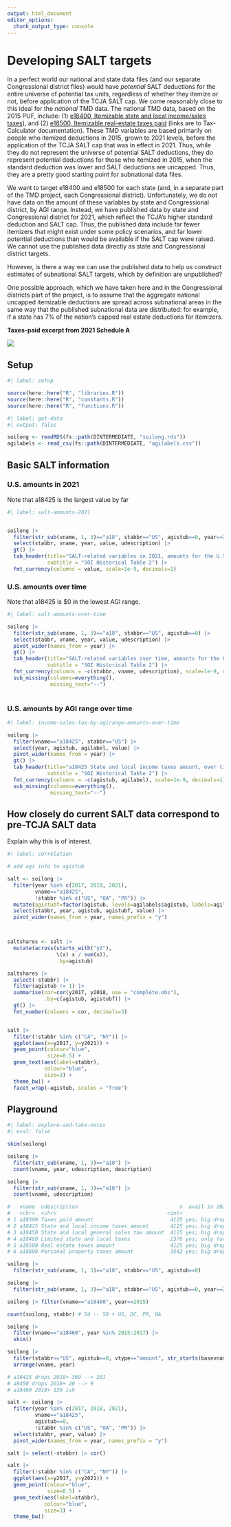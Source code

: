 ```yaml
---
output: html_document
editor_options: 
  chunk_output_type: console
---
```


# Developing SALT targets

In a perfect world our national and state data files (and our separate Congressional district files) would have *potential* SALT deductions for the entire universe of potential tax units, regardless of whether they itemize or not, before application of the TCJA SALT cap. We come reasonably close to this ideal for the *national* TMD data. The national TMD data, based on the 2015 PUF, include: (1) [e18400, Itemizable state and local income/sales taxes](https://taxcalc.pslmodels.org/guide/input_vars.html#e18400)), and (2) [e18500, Itemizable real-estate taxes paid](https://taxcalc.pslmodels.org/guide/input_vars.html#e18500) (links are to Tax-Calculator documentation). These TMD variables are based primarily on people who itemized deductions in 2015, grown to 2021 levels, before the application of the TCJA SALT cap that was in effect in 2021. Thus, while they do not represent the universe of potential SALT deductions, they do represent potential deductions for those who itemized in 2015, when the standard deduction was lower and SALT deductions are uncapped. Thus, they are a pretty good starting point for subnational data files.

We want to target e18400 and e18500 for each state (and, in a separate part of the TMD project, each Congressional district). Unfortunately, we do not have data on the amount of these variables by state and Congressional district, by AGI range. Instead, we have published data by state and Congressional district for 2021, which reflect the TCJA's higher standard deduction and SALT cap. Thus, the published data include far fewer itemizers that might exist under some policy scenarios, and far lower potential deductions than would be available if the SALT cap were raised. We cannot use the published data directly as state and Congressional district targets.

However, is there a way we can use the published data to help us construct estimates of subnational SALT targets, which by definition are unpublished?

One possible approach, which we have taken here and in the Congressional districts part of the project, is to assume that the aggregate national uncapped itemizable deductions are spread across subnational areas in the same way that the published subnational data are distributed: for example, if a state has 7% of the nation's capped real estate deductions for itemizers.

**Taxes-paid excerpt from 2021 Schedule A**

![](images/clipboard-565930362.png)

## Setup

```r
#| label: setup

source(here::here("R", "libraries.R"))
source(here::here("R", "constants.R"))
source(here::here("R", "functions.R"))

```

```r
#| label: get-data
#| output: false

soilong <- readRDS(fs::path(DINTERMEDIATE, "soilong.rds"))
agilabels <- read_csv(fs::path(DINTERMEDIATE, "agilabels.csv"))


```

## Basic SALT information

### U.S. amounts in 2021

Note that a18425 is the largest value by far

```r
#| label: salt-amounts-2021


soilong |> 
  filter(str_sub(vname, 1, 3)=="a18", stabbr=="US", agistub==0, year==2021) |> 
  select(stabbr, vname, year, value, udescription) |> 
  gt() |> 
  tab_header(title="SALT-related variables in 2021, amounts for the U.S. in $ billions",
             subtitle = "SOI Historical Table 2") |> 
  fmt_currency(columns = value, scale=1e-9, decimals=1)


```

### U.S. amounts over time

Note that a18425 is \$0 in the lowest AGI range.

```r
#| label: salt-amounts-over-time

soilong |> 
  filter(str_sub(vname, 1, 3)=="a18", stabbr=="US", agistub==0) |> 
  select(stabbr, vname, year, value, udescription) |> 
  pivot_wider(names_from = year) |> 
  gt() |> 
  tab_header(title="SALT-related variables over time, amounts for the U.S. in $ billions",
             subtitle = "SOI Historical Table 2") |> 
  fmt_currency(columns = -c(stabbr, vname, udescription), scale=1e-9, decimals=1) |> 
  sub_missing(columns=everything(),
              missing_text="--") 
  

```

### U.S. amounts by AGI range over time

```r
#| label: income-sales-tax-by-agirange-amounts-over-time

soilong |> 
  filter(vname=="a18425", stabbr=="US") |> 
  select(year, agistub, agilabel, value) |> 
  pivot_wider(names_from = year) |> 
  gt() |> 
  tab_header(title="a18425 State and local income taxes amount, over time, amounts for the U.S. in $ billions",
             subtitle = "SOI Historical Table 2") |> 
  fmt_currency(columns = -c(agistub, agilabel), scale=1e-9, decimals=1) |> 
  sub_missing(columns=everything(),
              missing_text="--") 


```

## How closely do current SALT data correspond to pre-TCJA SALT data

Explain why this is of interest.

```r
#| label: correlation

# add agi info to agistub

salt <- soilong |> 
  filter(year %in% c(2017, 2018, 2021),
         vname=="a18425",
         !stabbr %in% c("US", "OA", "PR")) |> 
  mutate(agistubf=factor(agistub, levels=agilabels$agistub, labels=agilabels$agilabel)) |> 
  select(stabbr, year, agistub, agistubf, value) |> 
  pivot_wider(names_from = year, names_prefix = "y")



saltshares <- salt |> 
  mutate(across(starts_with("y2"),
                \(x) x / sum(x)),
                .by=agistub)

saltshares |> 
  select(-stabbr) |> 
  filter(agistub != 1) |> 
  summarise(cor=cor(y2017, y2018, use = "complete.obs"),
            .by=c(agistub, agistubf)) |> 
  gt() |> 
  fmt_number(columns = cor, decimals=3)


salt |> 
  filter(!stabbr %in% c("CA", "NY")) |> 
  ggplot(aes(x=y2017, y=y2021)) +
  geom_point(colour="blue",
             size=0.5) +
  geom_text(aes(label=stabbr),
            colour="blue",
            size=3) +
  theme_bw() +
  facet_wrap(~agistub, scales = "free")


```

## Playground

```r
#| label: explore-and-take-notes
#| eval: false

skim(soilong)

soilong |> 
  filter(str_sub(vname, 1, 3)=="a18") |> 
  count(vname, year, udescription, description)

soilong |> 
  filter(str_sub(vname, 1, 3)=="a18") |> 
  count(vname, udescription)

#   vname  udescription                                 n  avail in 2021?      US amount in 2021
#   <chr>  <chr>                                    <int>
# 1 a18300 Taxes paid amount                         4125 yes; big drop 2018+; $120b
# 2 a18425 State and local income taxes amount       4125 yes; big drop 2018+; $253b biggest item by far in 2021
# 3 a18450 State and local general sales tax amount  4125 yes; big drop 2018+; $7.5b
# 4 a18460 Limited state and local taxes             2376 yes; only for 2018+; $118b
# 5 a18500 Real estate taxes amount                  4125 yes; big drop 2018+; $101b
# 6 a18800 Personal property taxes amount            3542 yes; big drop 2018+; $4.3b

soilong |> 
  filter(str_sub(vname, 1, 3)=="a18", stabbr=="US", agistub==0)

soilong |> 
  filter(str_sub(vname, 1, 3)=="a18", stabbr=="US", agistub==0, year==2021)

soilong |> filter(vname=="a18460", year==2015)

count(soilong, stabbr) # 54 -- 50 + US, DC, PR, OA

soilong |> 
  filter(vname=="a18460", year %in% 2015:2017) |> 
  skim()

soilong |> 
  filter(stabbr=="US", agistub==0, vtype=="amount", str_starts(basevname, "184")) |> 
  arrange(vname, year)

# a18425 drops 2018+ 369 --> 201
# a8450 drops 2018+ 20 --> 9
# a18460 2018+ 130 ish

salt <- soilong |> 
  filter(year %in% c(2017, 2018, 2021),
         vname=="a18425",
         agistub==0,
         !stabbr %in% c("US", "OA", "PR")) |> 
  select(stabbr, year, value) |> 
  pivot_wider(names_from = year, names_prefix = "y")

salt |> select(-stabbr) |> cor()

salt |> 
  filter(!stabbr %in% c("CA", "NY")) |> 
  ggplot(aes(x=y2017, y=y2021)) +
  geom_point(colour="blue",
             size=0.5) +
  geom_text(aes(label=stabbr),
            colour="blue",
            size=3) +
  theme_bw()
```

